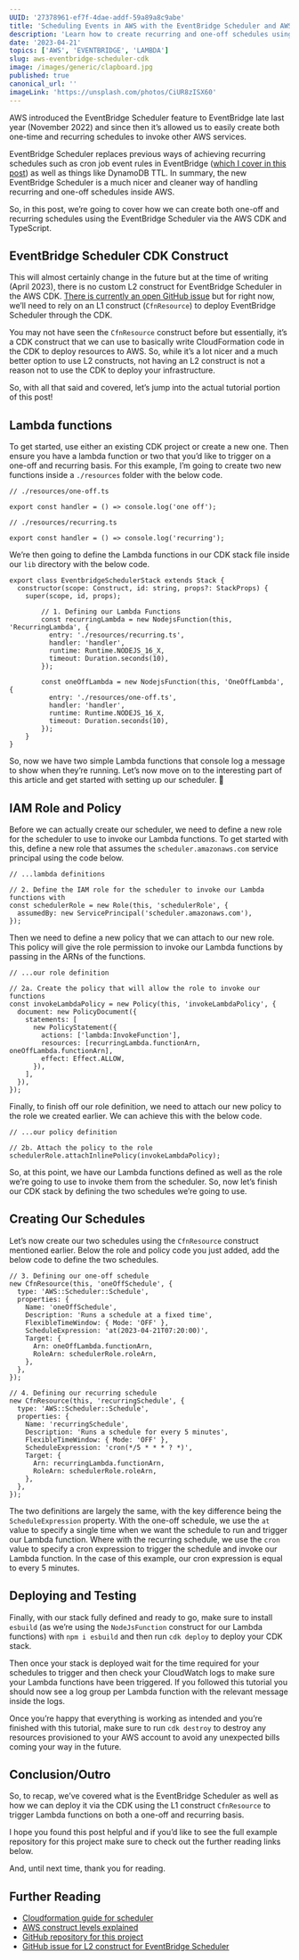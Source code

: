 ```yaml
---
UUID: '27378961-ef7f-4dae-addf-59a89a8c9abe'
title: 'Scheduling Events in AWS with the EventBridge Scheduler and AWS CDK'
description: 'Learn how to create recurring and one-off schedules using the AWS EventBridge Scheduler using the AWS CDK and TypeScript.'
date: '2023-04-21'
topics: ['AWS', 'EVENTBRIDGE', 'LAMBDA']
slug: aws-eventbridge-scheduler-cdk
image: /images/generic/clapboard.jpg
published: true
canonical_url: ''
imageLink: 'https://unsplash.com/photos/CiUR8zISX60'
---
```


AWS introduced the EventBridge Scheduler feature to EventBridge late last year (November 2022) and since then it’s allowed us to easily create both one-time and recurring schedules to invoke other AWS services.

EventBridge Scheduler replaces previous ways of achieving recurring schedules such as cron job event rules in EventBridge ([which I cover in this post](https://conermurphy.com/blog/scheduling-lambda-functions-with-cron-jobs-using-aws-cdk)) as well as things like DynamoDB TTL. In summary, the new EventBridge Scheduler is a much nicer and cleaner way of handling recurring and one-off schedules inside AWS.

So, in this post, we’re going to cover how we can create both one-off and recurring schedules using the EventBridge Scheduler via the AWS CDK and TypeScript.

## EventBridge Scheduler CDK Construct

This will almost certainly change in the future but at the time of writing (April 2023), there is no custom L2 construct for EventBridge Scheduler in the AWS CDK. [There is currently an open GitHub issue](https://github.com/aws/aws-cdk-rfcs/issues/474) but for right now, we’ll need to rely on an L1 construct (`CfnResource`) to deploy EventBridge Scheduler through the CDK.

You may not have seen the `CfnResource` construct before but essentially, it’s a CDK construct that we can use to basically write CloudFormation code in the CDK to deploy resources to AWS. So, while it’s a lot nicer and a much better option to use L2 constructs, not having an L2 construct is not a reason not to use the CDK to deploy your infrastructure.

So, with all that said and covered, let’s jump into the actual tutorial portion of this post!

## Lambda functions

To get started, use either an existing CDK project or create a new one. Then ensure you have a lambda function or two that you’d like to trigger on a one-off and recurring basis. For this example, I’m going to create two new functions inside a `./resources` folder with the below code.

```ts:[]:./resources/one-off.ts:TYPESCRIPT
// ./resources/one-off.ts

export const handler = () => console.log('one off');
```

```ts:[]:./resources/recurring.ts:TYPESCRIPT
// ./resources/recurring.ts

export const handler = () => console.log('recurring');
```

We’re then going to define the Lambda functions in our CDK stack file inside our `lib` directory with the below code.

```ts:[]:./lib/*-stack.ts:TYPESCRIPT
export class EventbridgeSchedulerStack extends Stack {
  constructor(scope: Construct, id: string, props?: StackProps) {
    super(scope, id, props);

		// 1. Defining our Lambda Functions
		const recurringLambda = new NodejsFunction(this, 'RecurringLambda', {
		  entry: './resources/recurring.ts',
		  handler: 'handler',
		  runtime: Runtime.NODEJS_16_X,
		  timeout: Duration.seconds(10),
		});

		const oneOffLambda = new NodejsFunction(this, 'OneOffLambda', {
		  entry: './resources/one-off.ts',
		  handler: 'handler',
		  runtime: Runtime.NODEJS_16_X,
		  timeout: Duration.seconds(10),
		});
	}
}
```

So, now we have two simple Lambda functions that console log a message to show when they’re running. Let’s now move on to the interesting part of this article and get started with setting up our scheduler. 🤩

## IAM Role and Policy

Before we can actually create our scheduler, we need to define a new role for the scheduler to use to invoke our Lambda functions. To get started with this, define a new role that assumes the `scheduler.amazonaws.com` service principal using the code below.

```ts:[]:./lib/*-stack.ts:TYPESCRIPT
// ...lambda definitions

// 2. Define the IAM role for the scheduler to invoke our Lambda functions with
const schedulerRole = new Role(this, 'schedulerRole', {
  assumedBy: new ServicePrincipal('scheduler.amazonaws.com'),
});
```

Then we need to define a new policy that we can attach to our new role. This policy will give the role permission to invoke our Lambda functions by passing in the ARNs of the functions.

```ts:[]:./lib/*-stack.ts:TYPESCRIPT
// ...our role definition

// 2a. Create the policy that will allow the role to invoke our functions
const invokeLambdaPolicy = new Policy(this, 'invokeLambdaPolicy', {
  document: new PolicyDocument({
    statements: [
      new PolicyStatement({
        actions: ['lambda:InvokeFunction'],
        resources: [recurringLambda.functionArn, oneOffLambda.functionArn],
        effect: Effect.ALLOW,
      }),
    ],
  }),
});
```

Finally, to finish off our role definition, we need to attach our new policy to the role we created earlier. We can achieve this with the below code.

```ts:[]:./lib/*-stack.ts:TYPESCRIPT
// ...our policy definition

// 2b. Attach the policy to the role
schedulerRole.attachInlinePolicy(invokeLambdaPolicy);
```

So, at this point, we have our Lambda functions defined as well as the role we’re going to use to invoke them from the scheduler. So, now let’s finish our CDK stack by defining the two schedules we’re going to use.

## Creating Our Schedules

Let’s now create our two schedules using the `CfnResource` construct mentioned earlier. Below the role and policy code you just added, add the below code to define the two schedules.

```ts:[]:./lib/*-stack.ts:TYPESCRIPT
// 3. Defining our one-off schedule
new CfnResource(this, 'oneOffSchedule', {
  type: 'AWS::Scheduler::Schedule',
  properties: {
    Name: 'oneOffSchedule',
    Description: 'Runs a schedule at a fixed time',
    FlexibleTimeWindow: { Mode: 'OFF' },
    ScheduleExpression: 'at(2023-04-21T07:20:00)',
    Target: {
      Arn: oneOffLambda.functionArn,
      RoleArn: schedulerRole.roleArn,
    },
  },
});

// 4. Defining our recurring schedule
new CfnResource(this, 'recurringSchedule', {
  type: 'AWS::Scheduler::Schedule',
  properties: {
    Name: 'recurringSchedule',
    Description: 'Runs a schedule for every 5 minutes',
    FlexibleTimeWindow: { Mode: 'OFF' },
    ScheduleExpression: 'cron(*/5 * * * ? *)',
    Target: {
      Arn: recurringLambda.functionArn,
      RoleArn: schedulerRole.roleArn,
    },
  },
});
```

The two definitions are largely the same, with the key difference being the `ScheduleExpression` property. With the one-off schedule, we use the `at` value to specify a single time when we want the schedule to run and trigger our Lambda function. Where with the recurring schedule, we use the `cron` value to specify a cron expression to trigger the schedule and invoke our Lambda function. In the case of this example, our cron expression is equal to every 5 minutes.

## Deploying and Testing

Finally, with our stack fully defined and ready to go, make sure to install `esbuild` (as we’re using the `NodeJsFunction` construct for our Lambda functions) with `npm i esbuild` and then run `cdk deploy` to deploy your CDK stack.

Then once your stack is deployed wait for the time required for your schedules to trigger and then check your CloudWatch logs to make sure your Lambda functions have been triggered. If you followed this tutorial you should now see a log group per Lambda function with the relevant message inside the logs.

Once you’re happy that everything is working as intended and you’re finished with this tutorial, make sure to run `cdk destroy` to destroy any resources provisioned to your AWS account to avoid any unexpected bills coming your way in the future.

## Conclusion/Outro

So, to recap, we’ve covered what is the EventBridge Scheduler as well as how we can deploy it via the CDK using the L1 construct `CfnResource` to trigger Lambda functions on both a one-off and recurring basis.

I hope you found this post helpful and if you’d like to see the full example repository for this project make sure to check out the further reading links below.

And, until next time, thank you for reading.

## Further Reading

- [Cloudformation guide for scheduler](https://docs.aws.amazon.com/AWSCloudFormation/latest/UserGuide/aws-resource-scheduler-schedule.html)
- [AWS construct levels explained](https://docs.aws.amazon.com/cdk/v2/guide/constructs.html#constructs_lib)
- [GitHub repository for this project](https://github.com/conermurphy/cdk-tutorials/tree/main/eventbridge-scheduler)
- [GitHub issue for L2 construct for EventBridge Scheduler](https://github.com/aws/aws-cdk-rfcs/issues/474)
